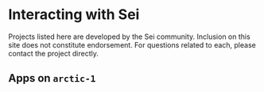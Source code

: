 
# Interacting with Sei

<Callout type="warning" emoji="⚠️">
  Projects listed here are developed by the Sei community. Inclusion on this
  site does not constitute endorsement. For questions related to each, please
  contact the project directly.
</Callout>

## Apps on `arctic-1`

<Cards>
  <Card
    title="Camel"
    description="Sei's Liquidity Oasis"
    href="https://camel.money"
    image={camelLogo}
  />
  <Card
    title="Gamblino"
    description="GambleFi protocol covering crypto, sportsbook and classic games of chance"
    href="https://gamblino-staging-git-feature-gam-252-pr-2d8410-nima-enterprises.vercel.app/games/market-minds"
    image={gamblinoLogo}
  />
  <Card
    title="DragonSwap"
    description="The Native DEX on SEI"
    href="https://test.dragonswap.app/"
    image={dragonswapLogo}
  />
</Cards>
